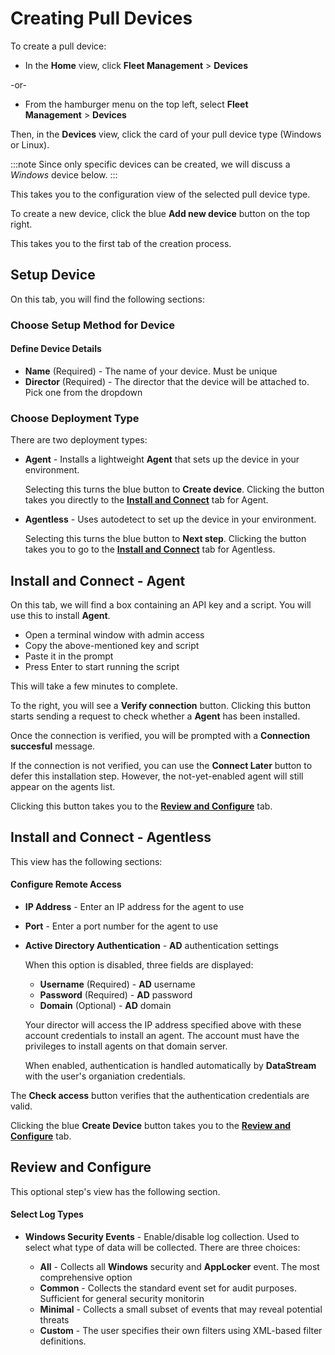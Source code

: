 # Creating Pull Devices

To create a pull device:

- In the **Home** view, click **Fleet Management**&nbsp;>&nbsp;**Devices**

-or-

- From the hamburger menu on the top left, select **Fleet Management**&nbsp;>&nbsp;**Devices**

Then, in the **Devices** view, click the card of your pull device type (Windows or Linux).

:::note
Since only specific devices can be created, we will discuss a _Windows_ device below.
:::

This takes you to the configuration view of the selected pull device type.

To create a new device, click the blue **Add new device** button on the top right.

This takes you to the first tab of the creation process.

## Setup Device

On this tab, you will find the following sections:

### Choose Setup Method for Device

#### Define Device Details

- **Name** (Required) - The name of your device. Must be unique
- **Director** (Required) - The director that the device will be attached to. Pick one from the dropdown

### Choose Deployment Type

There are two deployment types:

  - **Agent** - Installs a lightweight **Agent** that sets up the device in your environment.

    Selecting this turns the blue button to **Create device**. Clicking the button takes you directly to the [**Install and Connect**](#install-and-connect---agent) tab for Agent.

  - **Agentless** - Uses autodetect to set up the device in your environment.
  
    Selecting this turns the blue button to **Next step**. Clicking the button takes you to go to the [**Install and Connect**](#install-and-connect---agentless) tab for Agentless.

## Install and Connect - Agent

On this tab, we will find a box containing an API key and a script. You will use this to install **Agent**.

<Include id="admin-for-installation-script" />

- Open a terminal window with admin access
- Copy the above-mentioned key and script
- Paste it in the prompt
- Press <kb-short>Enter</kb-short> to start running the script

This will take a few minutes to complete.

To the right, you will see a **Verify connection** button. Clicking this button starts sending a request to check whether a **Agent** has been installed.

Once the connection is verified, you will be prompted with a **Connection succesful** message.

<Include id="connection-verification-failure" />

If the connection is not verified, you can use the **Connect Later** button to defer this installation step. However, the not-yet-enabled agent will still appear on the agents list.

Clicking this button takes you to the [**Review and Configure**](#review-and-configure) tab.

## Install and Connect - Agentless

This view has the following sections:

#### Configure Remote Access

- **IP Address** - Enter an IP address for the agent to use
- **Port** - Enter a port number for the agent to use
- **Active Directory Authentication** - **AD** authentication settings

  When this option is disabled, three fields are displayed:

  - **Username** (Required) - **AD** username
  - **Password** (Required) - **AD** password
  - **Domain** (Optional) - **AD** domain

  Your director will access the IP address specified above with these account credentials to install an agent. The account must have the privileges to install agents on that domain server.

  When enabled, authentication is handled automatically by **DataStream** with the user's organiation credentials.

The **Check access** button verifies that the authentication credentials are valid.

Clicking the blue **Create Device** button takes you to the [**Review and Configure**](#review-and-configure) tab.

## Review and Configure

This optional step's view has the following section.

#### Select Log Types

- **Windows Security Events** - Enable/disable log collection. Used to select what type of data will be collected. There are three choices:

  - **All** - Collects all **Windows** security and **AppLocker** event. The most comprehensive option
  - **Common** - Collects the standard event set for audit purposes. Sufficient for general security monitorin
  - **Minimal** - Collects a small subset of events that may reveal potential threats
  - **Custom** - The user specifies their own filters using XML-based filter definitions.
